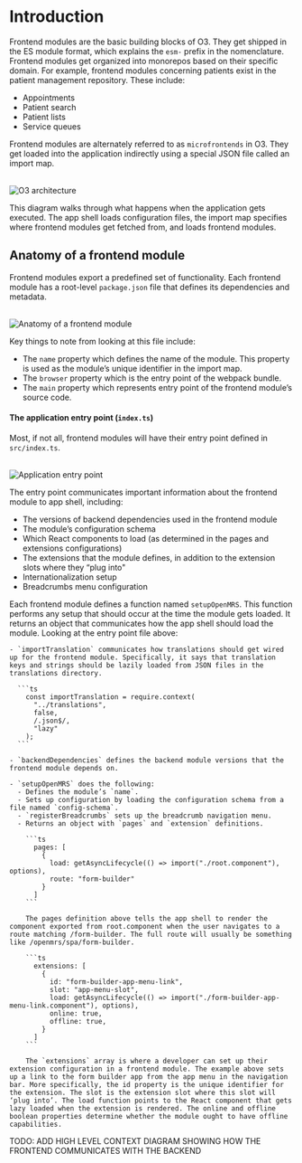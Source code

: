 
# Introduction

Frontend modules are the basic building blocks of O3. They get shipped in the ES module format, which explains the `esm-` prefix in the nomenclature. Frontend modules get organized into monorepos based on their specific domain. For example, frontend modules concerning patients exist in the patient management repository. These include:

- Appointments
- Patient search
- Patient lists
- Service queues

Frontend modules are alternately referred to as `microfrontends` in O3. They get loaded into the application indirectly using a special JSON file called an import map.

<br />
<Image src="/o3-execution.png" alt="O3 architecture" width={500} height={500} />

This diagram walks through what happens when the application gets executed. The app shell loads configuration files, the import map specifies where frontend modules get fetched from, and loads frontend modules.

## Anatomy of a frontend module

Frontend modules export a predefined set of functionality. Each frontend module has a root-level `package.json` file that defines its dependencies and metadata.

<br />
<Image
  src="/anatomy.png"
  alt="Anatomy of a frontend module"
  width={500}
  height={500}
/>

Key things to note from looking at this file include:

- The `name` property which defines the name of the module. This property is used as the module’s unique identifier in the import map.
- The `browser` property which is the entry point of the webpack bundle.
- The `main` property which represents entry point of the frontend module’s source code.

#### The application entry point (`index.ts`)

Most, if not all, frontend modules will have their entry point defined in `src/index.ts`.

<br />
<Image
  src="/entrypoint.png"
  alt="Application entry point"
  width={500}
  height={500}
/>

The entry point communicates important information about the frontend module to app shell, including:

- The versions of backend dependencies used in the frontend module
- The module’s configuration schema
- Which React components to load (as determined in the pages and extensions configurations)
- The extensions that the module defines, in addition to the extension slots where they “plug into"
- Internationalization setup
- Breadcrumbs menu configuration

Each frontend module defines a function named `setupOpenMRS`. This function performs any setup that should occur at the time the module gets loaded. It returns an object that communicates how the app shell should load the module. Looking at the entry point file above:

    - `importTranslation` communicates how translations should get wired up for the frontend module. Specifically, it says that translation keys and strings should be lazily loaded from JSON files in the translations directory.

      ```ts
        const importTranslation = require.context(
          "../translations",
          false,
          /.json$/,
          "lazy"
        );
      ```

    - `backendDependencies` defines the backend module versions that the frontend module depends on.

    - `setupOpenMRS` does the following:
      - Defines the module’s `name`.
      - Sets up configuration by loading the configuration schema from a file named `config-schema`.
      - `registerBreadcrumbs` sets up the breadcrumb navigation menu.
      - Returns an object with `pages` and `extension` definitions.

        ```ts
          pages: [
            {
              load: getAsyncLifecycle(() => import("./root.component"), options),
              route: "form-builder"
            }
          ]
        ```

        The pages definition above tells the app shell to render the component exported from root.component when the user navigates to a route matching /form-builder. The full route will usually be something like /openmrs/spa/form-builder.

        ```ts
          extensions: [
            {
              id: "form-builder-app-menu-link",
              slot: "app-menu-slot",
              load: getAsyncLifecycle(() => import("./form-builder-app-menu-link.component"), options),
              online: true,
              offline: true,
            }
          ]
        ```

        The `extensions` array is where a developer can set up their extension configuration in a frontend module. The example above sets up a link to the form builder app from the app menu in the navigation bar. More specifically, the id property is the unique identifier for the extension. The slot is the extension slot where this slot will ‘plug into’. The load function points to the React component that gets lazy loaded when the extension is rendered. The online and offline boolean properties determine whether the module ought to have offline capabilities.

TODO: ADD HIGH LEVEL CONTEXT DIAGRAM SHOWING HOW THE FRONTEND COMMUNICATES WITH THE BACKEND
